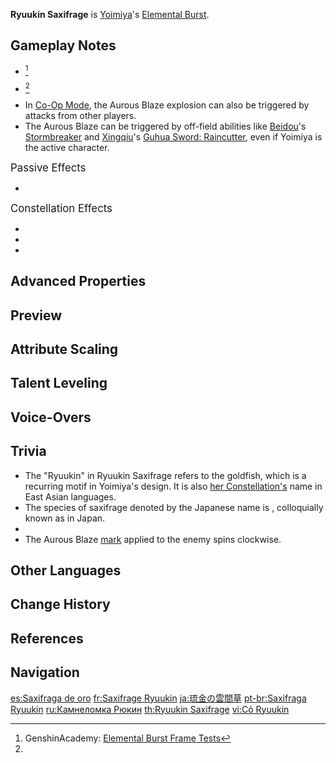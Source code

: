 {{Talent Infobox
|image         = Talent Ryuukin Saxifrage.png
|character     = Yoimiya
|type          = Elemental Burst
|info          = Yoimiya leaps into the air along with her original creation, the "Ryuukin Saxifrage," and fires forth blazing rockets bursting with surprises that deal {{Color|[[AoE]] Pyro DMG}} and mark one of the hit opponents with Aurous Blaze.<br /><br />'''Aurous Blaze'''<br />All Normal/Charged/Plunging Attacks, Elemental Skills, and Elemental Bursts by any party member other than Yoimiya that hit an opponent marked by Aurous Blaze will trigger an explosion, dealing {{Color|AoE Pyro DMG}}.<br />When an opponent affected by Aurous Blaze is defeated before its duration expires, the effect will pass on to another nearby opponent, who will inherit the remaining duration.<br /><br />One Aurous Blaze explosion can be triggered every 2s. When Yoimiya is down, Aurous Blaze effects created through her skills will be deactivated.
|energyCost    = 60
|CD            = 15s
|duration      = 10s
|attr1         = Skill DMG
|value1        = 127.2–270.3%
|attr2         = Aurous Blaze Explosion DMG
|value2        = 122–259.25%
|utility1      = AoE
|utility2      = Party
|utility3      = Effects End Character Fallen
|utility4      = Hitlag Extendable
|utility5     = Status to Enemy
|scale_att1    = ATK
}}
{{Description|Fireworks are man-made starlight, comets fired into the sky. Though they last for but an instant, the memory of their brilliance shall surely live on.}}
'''Ryuukin Saxifrage''' is [[Yoimiya]]'s [[Elemental Burst]].

==Gameplay Notes==
* {{TalentNote|energy frame|5}}<ref name="Genshin Academy burst info sheet">GenshinAcademy: [https://docs.google.com/spreadsheets/d/1iLUT8Tafwih3RZbNlA59w6-x5NQdgPvsMc86b7W92DQ/edit#gid=0 Elemental Burst Frame Tests]</ref>
* {{TalentNote|cooldown frame|1}}<ref name="Genshin Academy burst info sheet" />
* In [[Co-Op Mode]], the Aurous Blaze explosion can also be triggered by attacks from other players.
* The Aurous Blaze can be triggered by off-field abilities like [[Beidou]]'s [[Stormbreaker]] and [[Xingqiu]]'s [[Guhua Sword: Raincutter]], even if Yoimiya is the active character.

;<big>Passive Effects</big>
* {{TalentNote|ascension|2|Summer Night's Dawn|grants a 10% to 20% ATK buff to nearby party members for 15s upon using Ryuukin Saxifrage, based on [[Tricks of the Trouble-Maker]] stacks.|character=Yoimiya|talent=Ryuukin Saxifrage}}

;<big>Constellation Effects</big>
* {{TalentNote|constellation|1|Agate Ryuukin}}
* {{TalentNote|constellation|4|Pyrotechnic Professional}}
* {{TalentNote|constellation|5|A Summer Festival's Eve}}

==Advanced Properties==
{{Advanced Properties
|title   = Skill DMG
|gu      = 2U
|icdtag  = Elemental Burst
|icdtype = 2.5s/3 Hits
|poise   = 220
|impulse = 7
|blunt   = 1

|title2   = Aurous Blaze Explosion DMG
|gu2      = 1U
|icdtag2  = Elemental Burst
|icdtype2 = 2.5s/3 Hits
|poise2   = 60
|impulse2 = 3
|blunt2   = 1
}}

==Preview==
{{Preview
|file1    = Ryuukin Saxifrage Preview
|caption1 = Elemental Burst

|file2    = Ryuukin Saxifrage Aurous Blaze Preview
|caption2 = Aurous Blaze explosion by a party member
}}
{{Clr}}

==Attribute Scaling==
{{Talent Scaling
|talentType=Elemental Burst
|levels=13
|order=skilldmg,aurousblazeexplosiondmg,duration,cd,energycost
|titles=Skill DMG (%),Aurous Blaze Explosion DMG (%),Duration,CD,Energy Cost
|skilldmg_1=127.2
|skilldmg_2=136.74
|skilldmg_3=146.28
|skilldmg_4=159
|skilldmg_5=168.54
|skilldmg_6=178.08
|skilldmg_7=190.8
|skilldmg_8=203.52
|skilldmg_9=216.24
|skilldmg_10=228.96
|skilldmg_11=241.68
|skilldmg_12=254.4
|skilldmg_13=270.3
|aurousblazeexplosiondmg_1=122
|aurousblazeexplosiondmg_2=131.15
|aurousblazeexplosiondmg_3=140.3
|aurousblazeexplosiondmg_4=152.5
|aurousblazeexplosiondmg_5=161.65
|aurousblazeexplosiondmg_6=170.8
|aurousblazeexplosiondmg_7=183
|aurousblazeexplosiondmg_8=195.2
|aurousblazeexplosiondmg_9=207.4
|aurousblazeexplosiondmg_10=219.6
|aurousblazeexplosiondmg_11=231.8
|aurousblazeexplosiondmg_12=244
|aurousblazeexplosiondmg_13=259.25
|duration=10s
|cd=15s
|energycost=60
}}

==Talent Leveling==
{{Talent Upgrade|Yoimiya}}

==Voice-Overs==
{{Talent VO}}

==Trivia==
* The "Ryuukin" {{Lang|ja=琉金}} in Ryuukin Saxifrage {{Lang|ja=琉金の雲間草|ja_rm=Ryuukin no Kumomagusa}} refers to the {{w|Ryukin}} goldfish, which is a recurring motif in Yoimiya's design. It is also [[Carassius Auratus#Other Languages|her Constellation's]] name in East Asian languages.
* The species of saxifrage denoted by the Japanese name {{ja|雲間草|rm=kumomagusa}} is {{w|ja:クモマグサ|''Saxifraga merkii'' var. ''idsuroei''}}, colloquially known as {{lang|"winter's fireworks"|ja=冬の花火|ja_rm=fuyu no hanabi}} in Japan.
* {{TalentNote|clap}}
* The Aurous Blaze [[status|mark]] applied to the enemy spins clockwise.

==Other Languages==
{{Other Languages
|en      = Ryuukin Saxifrage
|zhs     = 琉金云间草
|zhs_rm  = Liújīn Yúnjiān-cǎo
|zht     = 琉金雲間草
|zht_rm  = Liújīn Yúnjiān-cǎo
|zh_tl   = {{w|Ryukin}} Saxifrage
|ja      = 琉金の雲間草
|ja_rm   = Ryuukin no Kumomagusa
|ja_tl   = {{w|Ryukin}} Saxifrage
|ko      = 유금 운간초
|ko_rm   = Yugeum Ungancho
|ko_tl   = {{w|Ryukin}} Saxifrage
|es      = Saxifraga de oro
|es_tl   = Gold Saxifrage
|fr      = Saxifrage Ryuukin
|fr_tl   = Ryuukin Saxifrage
|ru      = Камнеломка Рюкин
|ru_tl   = Ryuukin Saxifrage
|th      = Ryuukin Saxifrage
|vi      = Cỏ Ryuukin
|vi_tl   = Ryuukin Grass
|de      = Ryuukin-Steinbrech
|de_tl   = Ryuukin Saxifrage
|id      = Ryuukin Saxifrage
|pt      = Saxifraga Ryuukin
|pt_tl   = 
|tr      = Taşkıran Ryuukin
|tr_tl   = 
|it      = Sassifraga Ryuukin
|it_tl   = Ryuukin Saxifrage
}}

==Change History==
{{Change History|2.0}}

==References==
{{Reflist}}

==Navigation==
{{Talent Navbox|Yoimiya}}

[[es:Saxifraga de oro]]
[[fr:Saxifrage Ryuukin]]
[[ja:琉金の雲間草]]
[[pt-br:Saxifraga Ryuukin]]
[[ru:Камнеломка Рюкин]]
[[th:Ryuukin Saxifrage]]
[[vi:Cỏ Ryuukin]]